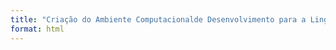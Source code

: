 ```yaml
---
title: "Criação do Ambiente Computacionalde Desenvolvimento para a Linguagem R"
format: html
---
```

